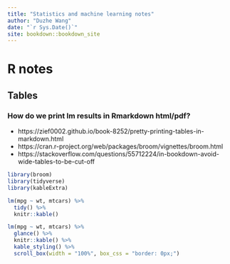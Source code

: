 ```yaml
--- 
title: "Statistics and machine learning notes"
author: "Duzhe Wang"
date: "`r Sys.Date()`"
site: bookdown::bookdown_site
---
```


# R notes 

## Tables

### How do we print lm results in Rmarkdown html/pdf? 

- https://zief0002.github.io/book-8252/pretty-printing-tables-in-markdown.html
- https://cran.r-project.org/web/packages/broom/vignettes/broom.html
- https://stackoverflow.com/questions/55712224/in-bookdown-avoid-wide-tables-to-be-cut-off

```r
library(broom)
library(tidyverse)
library(kableExtra)
```

```r
lm(mpg ~ wt, mtcars) %>%
  tidy() %>%
  knitr::kable()
```

```r
lm(mpg ~ wt, mtcars) %>%
  glance() %>%
  knitr::kable() %>%
  kable_styling() %>%
  scroll_box(width = "100%", box_css = "border: 0px;")
```